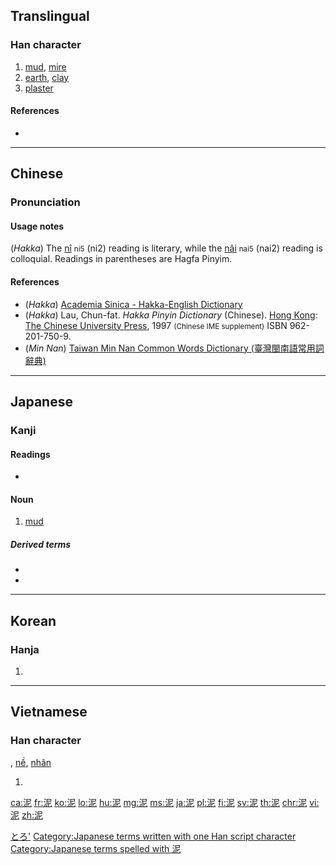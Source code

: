 ==Translingual==

===Han character===
{{Han char|rn=85|rad=水|as=05|sn=8|four=3711<sub>1</sub>|canj=水尸心 (ESP)|ids=⿰[[氵]][[尼]]}}

# [[mud]], [[mire]]
# [[earth]], [[clay]]
# [[plaster]]

====References====
* {{Han ref|kx=0617.110|dkj=17311|dj=1012.080|hdz=31595.080|uh=6CE5|ud=27877|bh=AA64|bd=43620}}

----

==Chinese==
{{zh-forms}}

===Pronunciation===
{{zh-pron
|m=ní
|c=nai4,nei6
|h=pfs=nî, nâi;hpy=ni2, nai2
|mn=nî
|w=
|mc=y
|oc=y
|ma=Zh-ní.ogg
|cat=n
}}

====Usage notes====
(''Hakka'') The [[nî]] <small>ni5</small> (ni2) reading is literary, while the [[nâi]] <small>nai5</small> (nai2) reading is colloquial. Readings in parentheses are Hagfa Pinyim.

====References====
*(''Hakka'') [http://minhakka.ling.sinica.edu.tw/bkg/hakyin/search.php?DETAIL=1&LIMIT=id=27147&dbname=su_tian_1&graph=2 Academia Sinica - Hakka-English Dictionary]
*(''Hakka'') Lau, Chun-fat. ''Hakka Pinyin Dictionary'' (Chinese). [[Hong Kong]]: [[w:Chinese University of Hong Kong|The Chinese University Press]], 1997 <small>(Chinese IME supplement)</small> ISBN 962-201-750-9.
*(''Min Nan'') [http://twblg.dict.edu.tw/holodict_new/index.html Taiwan Min Nan Common Words Dictionary (臺灣閩南語常用詞辭典)]

----

==Japanese==

===Kanji===
{{ja-kanji|grade=c|rs=水05}}

====Readings====
* {{ja-readings|on=[[でい]] (dei)|kun=[[どろ]] (doro), [[なずむ]] (nazumu)}}

====Noun====
{{ja-noun|k|hira=どろ|rom=doro|hidx=とろ'}}

# [[mud]]

=====Derived terms=====
* {{term|lang=ja|泥沼||tr=doronuma|[[bog]]}}
* {{term|lang=ja|泥仕合||tr=dorojiai|[[mudslinging]]}}

[[Category:1000 Japanese basic words|とろ']]
[[Category:Japanese terms written with one Han script character]]
[[Category:Japanese terms spelled with 泥]]

----

==Korean==

===Hanja===
{{ko-hanja|hangeul=[[니]], [[이]]|eumhun=|rv=ni, i|mr=ni, i|y=ni, i}}

# {{defn|lang=ko|sort=水05}}

----

==Vietnamese==

===Han character===
{{vi-hantu|nê|rs=水05}}, [[nề]], [[nhãn]]
# {{defn|lang=vi|sort=水05}}

[[ca:泥]]
[[fr:泥]]
[[ko:泥]]
[[lo:泥]]
[[hu:泥]]
[[mg:泥]]
[[ms:泥]]
[[ja:泥]]
[[pl:泥]]
[[fi:泥]]
[[sv:泥]]
[[th:泥]]
[[chr:泥]]
[[vi:泥]]
[[zh:泥]]